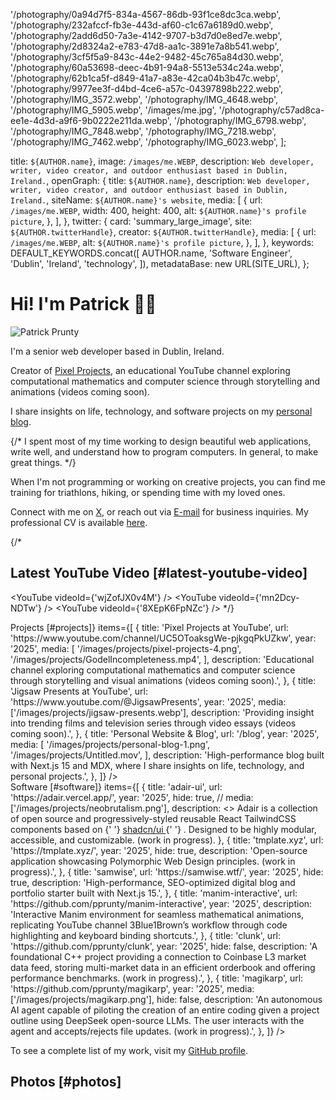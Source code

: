 
  '/photography/0a94d7f5-834a-4567-86db-93f1ce8dc3ca.webp',
  '/photography/232afccf-fb3e-443d-af60-c1c67a6189d0.webp',
  '/photography/2add6d50-7a3e-4142-9707-b3d7d0e8ed7e.webp',
  '/photography/2d8324a2-e783-47d8-aa1c-3891e7a8b541.webp',
  '/photography/3cf5f5a9-843c-44e2-9482-45c765a84d30.webp',
  '/photography/60a53698-deec-4b91-94a8-5513e534c24a.webp',
  '/photography/62b1ca5f-d849-41a7-a83e-42ca04b3b47c.webp',
  '/photography/9977ee3f-d4bd-4ce6-a57c-04397898b222.webp',
  '/photography/IMG_3572.webp',
  '/photography/IMG_4648.webp',
  '/photography/IMG_5905.webp',
  '/images/me.jpg',
  '/photography/c57ad8ca-ee1e-4d3d-a9f6-9b0222e211da.webp',
  '/photography/IMG_6798.webp',
  '/photography/IMG_7848.webp',
  '/photography/IMG_7218.webp',
  '/photography/IMG_7462.webp',
  '/photography/IMG_6023.webp',
];

  title: `${AUTHOR.name}`,
  image: `/images/me.WEBP`,
  description: `Web developer, writer, video creator, and outdoor enthusiast based in Dublin, Ireland.`,
  openGraph: {
    title: `${AUTHOR.name}`,
    description: `Web developer, writer, video creator, and outdoor enthusiast based in Dublin, Ireland.`,
    siteName: `${AUTHOR.name}'s website`,
    media: [
      {
        url: `/images/me.WEBP`,
        width: 400,
        height: 400,
        alt: `${AUTHOR.name}'s profile picture`,
      },
    ],
  },
  twitter: {
    card: 'summary_large_image',
    site: `${AUTHOR.twitterHandle}`,
    creator: `${AUTHOR.twitterHandle}`,
    media: [
      {
        url: `/images/me.WEBP`,
        alt: `${AUTHOR.name}'s profile picture`,
      },
    ],
  },
  keywords: DEFAULT_KEYWORDS.concat([
    AUTHOR.name,
    'Software Engineer',
    'Dublin',
    'Ireland',
    'technology',
  ]),
  metadataBase: new URL(SITE_URL),
};

# Hi! I'm Patrick 👋🏻

<UniqueViewers />

<Image
  src="/images/me-sketch2.png"
  alt="Patrick Prunty"
  className="bg-gray-100 rounded-full block mt-5 mb-5 mx-auto w-40 h-40 md:float-right sm:ml-5 sm:mb-5 object-cover overflow-hidden aspect-square"
  width={150}
  height={150}
  priority
/>

I'm a senior web developer based in Dublin, Ireland.

Creator of [Pixel Projects](https://www.youtube.com/channel/UC5OToaksgWe-pjkgqPkUZkw), an educational YouTube channel exploring computational mathematics and computer science through storytelling and animations (videos coming soon).

I share insights on life, technology, and software projects on my [personal blog](/blog).

{/*
I spent most of my time working to design beautiful web applications, write well, and understand how to program
computers. In general, to make great things.
*/}

When I'm not programming or working on creative projects, you can find me training for triathlons, hiking, or spending time with my loved ones.

Connect with me on [X](https://x.com/pprunty_), or reach out via [E-mail](mailto:patrickprunty.business@gmail.com) for business inquiries. My professional CV is available [here](https://read.cv/pprunty).

{/*

## Latest YouTube Video [#latest-youtube-video]

<YouTube videoId={'wjZofJX0v4M'} />
<YouTube videoId={'mn2Dcy-NDTw'} />
<YouTube videoId={'8XEpK6FpNZc'} />
*/}

<Section
  sectionName={<>Projects [#projects]</>}
  items={[
    {
      title: 'Pixel Projects at YouTube',
      url: 'https://www.youtube.com/channel/UC5OToaksgWe-pjkgqPkUZkw',
      year: '2025',
      media: [
        '/images/projects/pixel-projects-4.png',
        '/images/projects/GodelIncompleteness.mp4',
      ],
      description:
        'Educational channel exploring computational mathematics and computer science through storytelling and visual animations (videos coming soon).',
    },
    {
      title: 'Jigsaw Presents at YouTube',
      url: 'https://www.youtube.com/@JigsawPresents',
      year: '2025',
      media: ['/images/projects/jigsaw-presents.webp'],
      description:
        'Providing insight into trending films and television series through video essays (videos coming soon).',
    },
    {
      title: 'Personal Website & Blog',
      url: '/blog',
      year: '2025',
      media: [
        '/images/projects/personal-blog-1.png',
        '/images/projects/Untitled.mov',
      ],
      description:
        'High-performance blog built with Next.js 15 and MDX, where I share insights on life, technology, and personal projects.',
    },
  ]}
/>

<Section
  sectionName={<>Software [#software]</>}
  items={[
    {
      title: 'adair-ui',
      url: 'https://adair.vercel.app/',
      year: '2025',
      hide: true,
//       media: ['/images/projects/neobrutalism.png'],
      description:
        <>
        Adair is a collection of open source and progressively-styled reusable React TailwindCSS components based on
        {' '}
        <a href="https://ui.shadcn.com/" target="_blank" rel="noopener noreferrer">
        shadcn/ui
        </a>
        {' '}
        . Designed to be highly modular, accessible, and customizable. (work in progress).
        </>
    },
    {
      title: 'tmplate.xyz',
      url: 'https://tmplate.xyz/',
      year: '2025',
      hide: true,
      description:
        'Open-source application showcasing Polymorphic Web Design principles. (work in progress).',
    },
    {
      title: 'samwise',
      url: 'https://samwise.wtf/',
      year: '2025',
      hide: true,
      description:
        'High-performance, SEO-optimized digital blog and portfolio starter built with Next.js 15.',
    },
    {
      title: 'manim-interactive',
      url: 'https://github.com/pprunty/manim-interactive',
      year: '2025',
      description:
        'Interactive Manim environment for seamless mathematical animations, replicating YouTube channel 3Blue1Brown’s workflow through code highlighting and keyboard binding shortcuts.',
    },
    {
      title: 'clunk',
      url: 'https://github.com/pprunty/clunk',
      year: '2025',
      hide: false,
      description:
        'A foundational C++ project providing a connection to Coinbase L3 market data feed, storing multi-market data in an efficient orderbook and offering performance benchmarks. (work in progress).',
    },
    {
      title: 'magikarp',
      url: 'https://github.com/pprunty/magikarp',
      year: '2025',
      media: ['/images/projects/magikarp.png'],
      hide: false,
      description:
        'An autonomous AI agent capable of piloting the creation of an entire coding given a project outline using DeepSeek open-source LLMs. The user interacts with the agent and accepts/rejects file updates. (work in progress).',
    },
  ]}
/>

To see a complete list of my work, visit my [GitHub profile](https://github.com/pprunty).

## Photos [#photos]

<PhotoGrid images={photographyImages} />
